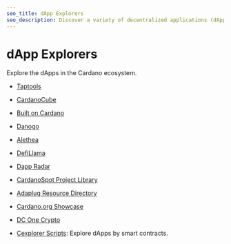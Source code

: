 ```yaml
---
seo_title: dApp Explorers
seo_description: Discover a variety of decentralized applications (dApps) in the Cardano ecosystem, using these explorers. Find the blockchain service for what you need.
---
```


# dApp Explorers

Explore the dApps in the Cardano ecosystem.

- [Taptools](https://www.taptools.io/)

- [CardanoCube](https://www.cardanocube.com/cardano-ecosystem-interactive-map)

- [Built on Cardano](https://builtoncardano.com/)

- [Danogo](https://danogo.io/tvl-report)

- [Alethea](https://alethea.io/dapps)

- [DefiLlama](https://defillama.com/chain/Cardano?currency=ADA)

- [Dapp Radar](https://dappradar.com/rankings/protocol/cardano)

- [CardanoSpot Project Library](https://cardanospot.io/project-library/all/)

- [Adaplug Resource Directory](https://adaplug.com/business-directory)

- [Cardano.org Showcase](https://developers.cardano.org/showcase/)

- [DC One Crypto](https://dconecrypto.finance/#)

- [Cexplorer Scripts](https://cexplorer.io/dapps): Explore dApps by smart contracts.
